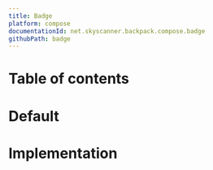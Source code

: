 ```yaml
---
title: Badge
platform: compose
documentationId: net.skyscanner.backpack.compose.badge
githubPath: badge
---
```







# Table of contents

# Default

<AndroidComponentScreenshots
  lightMode={Default}
  darkMode={DefaultDm}
  altText="Badge" />

# Implementation

<BadgeReadme />
